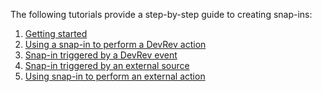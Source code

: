 The following tutorials provide a step-by-step guide to creating snap-ins:
1. [Getting started](./start)
2. [Using a snap-in to perform a DevRev action](./tutorials/timer-ticket-creator)
3. [Snap-in triggered by a DevRev event](./tutorials/triggered-event)
4. [Snap-in triggered by an external source](./tutorials/triggered-external-source)
5. [Using snap-in to perform an external action](./tutorials/perform-external-action)
